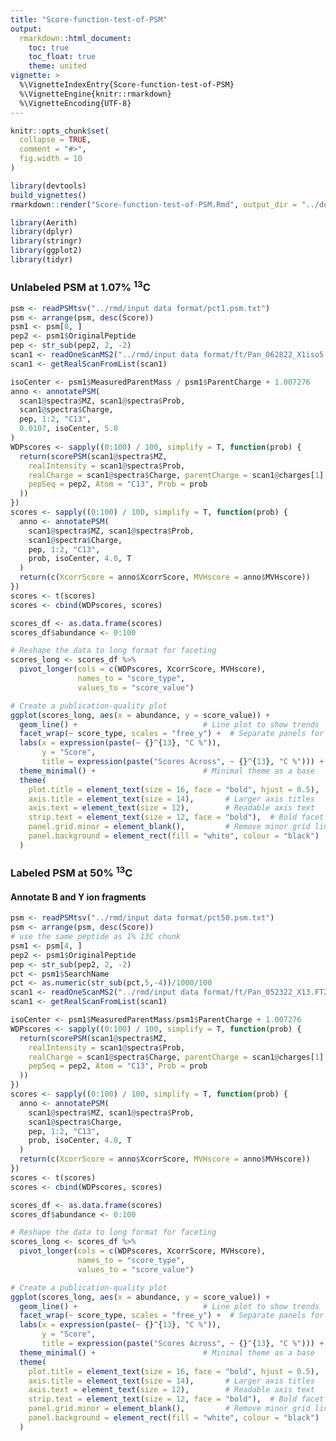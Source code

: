 ```yaml
---
title: "Score-function-test-of-PSM"
output:
  rmarkdown::html_document:
    toc: true
    toc_float: true
    theme: united
vignette: >
  %\VignetteIndexEntry{Score-function-test-of-PSM}
  %\VignetteEngine{knitr::rmarkdown}
  %\VignetteEncoding{UTF-8}
---
```


```r
knitr::opts_chunk$set(
  collapse = TRUE,
  comment = "#>",
  fig.width = 10
)
```

```r
library(devtools)
build_vignettes()
rmarkdown::render("Score-function-test-of-PSM.Rmd", output_dir = "../doc/")
```

```r
library(Aerith)
library(dplyr)
library(stringr)
library(ggplot2)
library(tidyr)
```

### Unlabeled PSM at 1.07% ^13^C 

```r
psm <- readPSMtsv("../rmd/input data format/pct1.psm.txt")
psm <- arrange(psm, desc(Score))
psm1 <- psm[8, ]
pep2 <- psm1$OriginalPeptide
pep <- str_sub(pep2, 2, -2)
scan1 <- readOneScanMS2("../rmd/input data format/ft/Pan_062822_X1iso5.FT2", psm1$ScanNumber)
scan1 <- getRealScanFromList(scan1)
```

```r
isoCenter <- psm1$MeasuredParentMass / psm1$ParentCharge + 1.007276
anno <- annotatePSM(
  scan1@spectra$MZ, scan1@spectra$Prob,
  scan1@spectra$Charge,
  pep, 1:2, "C13",
  0.0107, isoCenter, 5.0
)
WDPscores <- sapply((0:100) / 100, simplify = T, function(prob) {
  return(scorePSM(scan1@spectra$MZ,
    realIntensity = scan1@spectra$Prob,
    realCharge = scan1@spectra$Charge, parentCharge = scan1@charges[1],
    pepSeq = pep2, Atom = "C13", Prob = prob
  ))
})
scores <- sapply((0:100) / 100, simplify = T, function(prob) {
  anno <- annotatePSM(
    scan1@spectra$MZ, scan1@spectra$Prob,
    scan1@spectra$Charge,
    pep, 1:2, "C13",
    prob, isoCenter, 4.0, T
  )
  return(c(XcorrScore = anno$XcorrScore, MVHscore = anno$MVHscore))
})
scores <- t(scores)
scores <- cbind(WDPscores, scores)
```

```r
scores_df <- as.data.frame(scores)
scores_df$abundance <- 0:100

# Reshape the data to long format for faceting
scores_long <- scores_df %>% 
  pivot_longer(cols = c(WDPscores, XcorrScore, MVHscore), 
               names_to = "score_type", 
               values_to = "score_value")

# Create a publication-quality plot
ggplot(scores_long, aes(x = abundance, y = score_value)) +
  geom_line() +                            # Line plot to show trends
  facet_wrap(~ score_type, scales = "free_y") +  # Separate panels for each score with free y-scales
  labs(x = expression(paste(~ {}^{13}, "C %")),
       y = "Score",
       title = expression(paste("Scores Across", ~ {}^{13}, "C %"))) + 
  theme_minimal() +                        # Minimal theme as a base
  theme(
    plot.title = element_text(size = 16, face = "bold", hjust = 0.5),  # Centered, bold title
    axis.title = element_text(size = 14),       # Larger axis titles
    axis.text = element_text(size = 12),        # Readable axis text
    strip.text = element_text(size = 12, face = "bold"),  # Bold facet labels
    panel.grid.minor = element_blank(),         # Remove minor grid lines
    panel.background = element_rect(fill = "white", colour = "black")  # White background, black border
  )
```

### Labeled PSM at 50% ^13^C 

#### Annotate B and Y ion fragments

```r
psm <- readPSMtsv("../rmd/input data format/pct50.psm.txt")
psm <- arrange(psm, desc(Score))
# use the same peptide as 1% 13C chunk
psm1 <- psm[4, ]
pep2 <- psm1$OriginalPeptide
pep <- str_sub(pep2, 2, -2)
pct <- psm1$SearchName
pct <- as.numeric(str_sub(pct,5,-4))/1000/100
scan1 <- readOneScanMS2("../rmd/input data format/ft/Pan_052322_X13.FT2", psm1$ScanNumber)
scan1 <- getRealScanFromList(scan1)
```

```r
isoCenter <- psm1$MeasuredParentMass/psm1$ParentCharge + 1.007276
WDPscores <- sapply((0:100) / 100, simplify = T, function(prob) {
  return(scorePSM(scan1@spectra$MZ,
    realIntensity = scan1@spectra$Prob,
    realCharge = scan1@spectra$Charge, parentCharge = scan1@charges[1],
    pepSeq = pep2, Atom = "C13", Prob = prob
  ))
})
scores <- sapply((0:100) / 100, simplify = T, function(prob) {
  anno <- annotatePSM(
    scan1@spectra$MZ, scan1@spectra$Prob,
    scan1@spectra$Charge,
    pep, 1:2, "C13",
    prob, isoCenter, 4.0, T
  )
  return(c(XcorrScore = anno$XcorrScore, MVHscore = anno$MVHscore))
})
scores <- t(scores)
scores <- cbind(WDPscores, scores)
```

```r
scores_df <- as.data.frame(scores)
scores_df$abundance <- 0:100

# Reshape the data to long format for faceting
scores_long <- scores_df %>% 
  pivot_longer(cols = c(WDPscores, XcorrScore, MVHscore), 
               names_to = "score_type", 
               values_to = "score_value")

# Create a publication-quality plot
ggplot(scores_long, aes(x = abundance, y = score_value)) +
  geom_line() +                            # Line plot to show trends
  facet_wrap(~ score_type, scales = "free_y") +  # Separate panels for each score with free y-scales
  labs(x = expression(paste(~ {}^{13}, "C %")),
       y = "Score",
       title = expression(paste("Scores Across", ~ {}^{13}, "C %"))) + 
  theme_minimal() +                        # Minimal theme as a base
  theme(
    plot.title = element_text(size = 16, face = "bold", hjust = 0.5),  # Centered, bold title
    axis.title = element_text(size = 14),       # Larger axis titles
    axis.text = element_text(size = 12),        # Readable axis text
    strip.text = element_text(size = 12, face = "bold"),  # Bold facet labels
    panel.grid.minor = element_blank(),         # Remove minor grid lines
    panel.background = element_rect(fill = "white", colour = "black")  # White background, black border
  )
```

